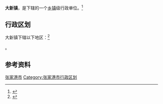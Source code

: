 {{中国乡级行政区|32/05/82/107/000}}

'''大新镇'''，是{{PRC admin/fullname|32/05/82/107/000|3}}下辖的一个[[乡镇|乡镇]]级行政单位。<ref>{{PRC admin/ref sgc|{{PRC admin/parent|32/05/82/107/000}}}}</ref>

== 行政区划 ==

大新镇下辖以下地区：<ref>{{PRC admin/ref sgc|32/05/82/107/000}}</ref>

{{PRC admin/children|32/05/82/107/000}}。

== 参考资料 ==

{{reflist}}

{{江苏省苏州市张家港市行政区划}}
{{江苏行政区划小作品}}
[[Category:苏州建制镇|张家港市]]
[[Category:张家港市行政区划|Category:张家港市行政区划]]